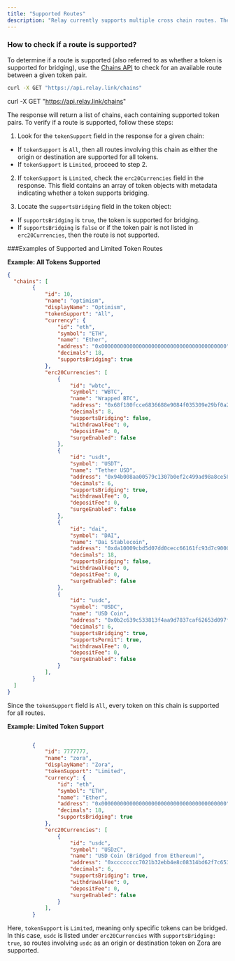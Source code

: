 ```yaml
---
title: "Supported Routes"
description: "Relay currently supports multiple cross chain routes. The following section explains how to find if a particular routes and token pair are supported by Relay "
---
```


### How to check if a route is supported?

To determine if a route is supported (also referred to as whether a token is supported for bridging), use the [Chains API](https://api.relay.link/chains) to check for an available route between a given token pair.

```bash
curl -X GET "https://api.relay.link/chains"
```


curl -X GET "https://api.relay.link/chains"

The response will return a list of chains, each containing supported token pairs. To verify if a route is supported, follow these steps:

1. Look for the `tokenSupport` field in the response for a given chain:
- If `tokenSupport` is `All`, then all routes involving this chain as either the origin or destination are supported for all tokens.
- If `tokenSupport` is `Limited`, proceed to step 2.

2. If `tokenSupport` is `Limited`, check the `erc20Currencies` field in the response. This field contains an array of token objects with metadata indicating whether a token supports bridging.

3. Locate the `supportsBridging` field in the token object:
- If `supportsBridging` is `true`, the token is supported for bridging.
- If `supportsBridging` is `false` or if the token pair is not listed in `erc20Currencies`, then the route is not supported.

###Examples of Supported and Limited Token Routes

**Example: All Tokens Supported**

```json
{
  "chains": [
        {
            "id": 10,
            "name": "optimism",
            "displayName": "Optimism",
            "tokenSupport": "All",
            "currency": {
                "id": "eth",
                "symbol": "ETH",
                "name": "Ether",
                "address": "0x0000000000000000000000000000000000000000",
                "decimals": 18,
                "supportsBridging": true
            },
            "erc20Currencies": [
                {
                    "id": "wbtc",
                    "symbol": "WBTC",
                    "name": "Wrapped BTC",
                    "address": "0x68f180fcce6836688e9084f035309e29bf0a2095",
                    "decimals": 8,
                    "supportsBridging": false,
                    "withdrawalFee": 0,
                    "depositFee": 0,
                    "surgeEnabled": false
                },
                {
                    "id": "usdt",
                    "symbol": "USDT",
                    "name": "Tether USD",
                    "address": "0x94b008aa00579c1307b0ef2c499ad98a8ce58e58",
                    "decimals": 6,
                    "supportsBridging": true,
                    "withdrawalFee": 0,
                    "depositFee": 0,
                    "surgeEnabled": false
                },
                {
                    "id": "dai",
                    "symbol": "DAI",
                    "name": "Dai Stablecoin",
                    "address": "0xda10009cbd5d07dd0cecc66161fc93d7c9000da1",
                    "decimals": 18,
                    "supportsBridging": false,
                    "withdrawalFee": 0,
                    "depositFee": 0,
                    "surgeEnabled": false
                },
                {
                    "id": "usdc",
                    "symbol": "USDC",
                    "name": "USD Coin",
                    "address": "0x0b2c639c533813f4aa9d7837caf62653d097ff85",
                    "decimals": 6,
                    "supportsBridging": true,
                    "supportsPermit": true,
                    "withdrawalFee": 0,
                    "depositFee": 0,
                    "surgeEnabled": false
                }
            ],
        }
  ]
}
```

Since the `tokenSupport` field is `All`, every token on this chain is supported for all routes.

**Example: Limited Token Support**

```json 

        {
            "id": 7777777,
            "name": "zora",
            "displayName": "Zora",
            "tokenSupport": "Limited",
            "currency": {
                "id": "eth",
                "symbol": "ETH",
                "name": "Ether",
                "address": "0x0000000000000000000000000000000000000000",
                "decimals": 18,
                "supportsBridging": true
            },
            "erc20Currencies": [
                {
                    "id": "usdc",
                    "symbol": "USDzC",
                    "name": "USD Coin (Bridged from Ethereum)",
                    "address": "0xcccccccc7021b32ebb4e8c08314bd62f7c653ec4",
                    "decimals": 6,
                    "supportsBridging": true,
                    "withdrawalFee": 0,
                    "depositFee": 0,
                    "surgeEnabled": false
                }
            ],
        }
```

Here, `tokenSupport` is `Limited`, meaning only specific tokens can be bridged. In this case, `usdc` is listed under `erc20Currencies` with `supportsBridging: true`, so routes involving `usdc` as an origin or destination token on Zora are supported.





